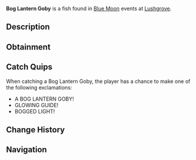 {{FishInfobox
|image          = Bog Lantern Goby.png
|rarity         = Legendary
|sea            = Second Sea
|location       = [[Blue Moon - Second Sea]]
|sublocation    = 
|sources        = Fishing Rod
|radar_location = 
|prog_speed     = +30
|xp             = 5425
|weather        = Foggy
|time           = 
|season         = Winter
|bait           = Crystal Bananas
|base_weight    = 4
|base_value     = 1750
|weight_range   = 2.5
|base_chance    = 70
|base_resil     = 45
}}
'''Bog Lantern Goby''' is a {{Rarity|Legendary}} fish found in [[Blue Moon]] events at [[Lushgrove]].

== Description ==
{{Description|A tiny fish with a large black eyes, looming within the bog's depths.|Bestiary Entry}}

== Obtainment ==
{{Description|It gleams where the fog hides the secrets.|Bestiary Hint}}
{{Fish Availability|
Blue Moon/Second Sea
|top_rods      = 
Steady Rod\324429.83\409322.99;
Frostfire Rod\319954.93\403677.16;
North-Star Rod\217321.54\402385.25;
Event Horizon Rod\215791.1\399551.55;
Astral Rod\215791.1\399551.55;
Training Rod\163977.94\346147.32;
Astralhook Rod\164973.41\514366.3;
Great Rod of Oscar\173805.83\508715.11;
Carrot Rod\150626.39\503442.82;
Fang of the Eclipse\141341.17\488027.55;
Egg Rod\135900.42\471722.26;
Flimsy Rod\174351.84\394814.1;
Magnet Rod\128143.64\398998.7;
Free Spirit Rod\167349.36\464421.02;
Trident Rod\145255.38\333413.35;
Verdant Shear Rod\131703.19\457153.32;
Blazebringer Rod\126793.14\433306.33;
No-Life Rod\108789.03\300732.18;
Seraphic Rod\97755.07\296855.51;
Ethereal Prism Rod\96831.09\294878.77;
Challenger's Rod\94064.88\284764.83;
Rod Of The Forgotten Fang\93418.11\284009.74;
Depthseeker Rod\92767.02\277142.9;
Rod Of The Exalted One\92031.63\282633.59;
Avalanche Rod\91144.78\274902.09;
Rod Of The Depths\91136.29\282426.79;
Volcanic Rod\90969.76\282001.34;
Zeus Rod\90633.48\281359.06
|recommended   = Free Spirit Rod
}}

== Catch Quips ==
When catching a Bog Lantern Goby, the player has a chance to make one of the following exclamations:
* A BOG LANTERN GOBY!
* GLOWING GUIDE!
* BOGGED LIGHT!

== Change History ==
{{Change History|{{subst:Current Version}}}}

== Navigation ==
{{Fish Navbox|Blue Moon - Second Sea}}